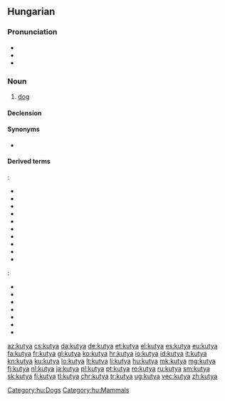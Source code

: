 ==Hungarian==

===Pronunciation===
* {{hu-IPA}}
* {{audio|Hu-kutya.ogg|Audio|lang=hu}}
* {{hyphenation|ku|tya|lang=hu}}

===Noun===
{{hu-noun|pl=kutyák}}

# [[dog]]

====Declension====
{{hu-infl-nom|kutyá|o|esm_sg=y}}{{hu-pos-tok|kutyá}}

====Synonyms====
* {{l|hu|eb}}

====Derived terms====
{{qualifier|Compound words}}:
* {{l|hu|fakutya}}
* {{l|hu|juhászkutya}}
* {{l|hu|kiskutya}}
* {{l|hu|kutyakölyök}}
* {{l|hu|kutyaszán}}
* {{l|hu|kutyaugatás}}
* {{l|hu|prérikutya}}
* {{l|hu|rendőrkutya}}
* {{l|hu|vadászkutya}}
* {{l|hu|vízikutya}}
{{qualifier|Expressions}}:
* {{l|hu|a hazug embert hamarabb utolérik, mint a sánta kutyát}}
* {{l|hu|a kutya ugat, a karaván halad}}
* {{l|hu|amelyik kutya ugat, az nem harap}}
* {{l|hu|egyik kutya, másik eb}}
* {{l|hu|könnyebb utolérni a hazugot, mint a sánta kutyát}}
* {{l|hu|kutyából nem lesz szalonna}}
* {{l|hu|pénz beszél, kutya ugat}}

[[Category:hu:Dogs]]
[[Category:hu:Mammals]]

[[az:kutya]]
[[cs:kutya]]
[[da:kutya]]
[[de:kutya]]
[[et:kutya]]
[[el:kutya]]
[[es:kutya]]
[[eu:kutya]]
[[fa:kutya]]
[[fr:kutya]]
[[gl:kutya]]
[[ko:kutya]]
[[hr:kutya]]
[[io:kutya]]
[[id:kutya]]
[[it:kutya]]
[[kn:kutya]]
[[ku:kutya]]
[[lo:kutya]]
[[lt:kutya]]
[[li:kutya]]
[[hu:kutya]]
[[mk:kutya]]
[[mg:kutya]]
[[fj:kutya]]
[[nl:kutya]]
[[ja:kutya]]
[[pl:kutya]]
[[pt:kutya]]
[[ro:kutya]]
[[ru:kutya]]
[[sm:kutya]]
[[sk:kutya]]
[[fi:kutya]]
[[tl:kutya]]
[[chr:kutya]]
[[tr:kutya]]
[[ug:kutya]]
[[vec:kutya]]
[[zh:kutya]]